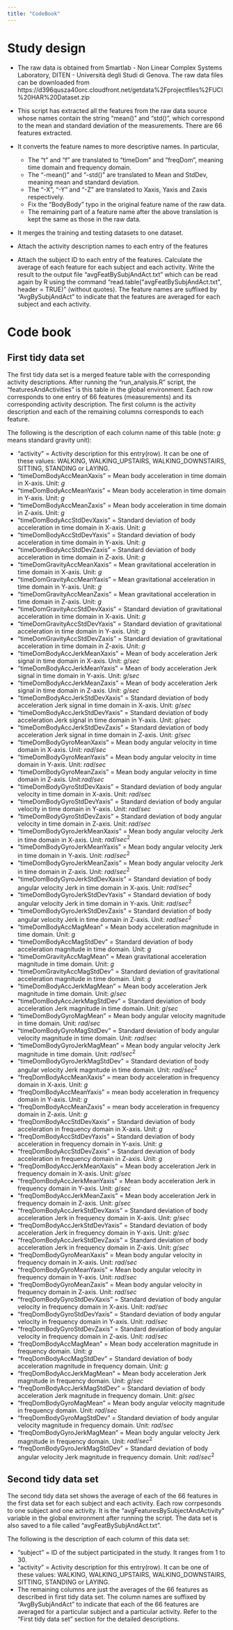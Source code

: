 ```yaml
---
title: "CodeBook"
---
```


# Study design

* The raw data is obtained from Smartlab - Non Linear Complex Systems Laboratory, DITEN - Università degli Studi di Genova. The raw data files can be downloaded from https://d396qusza40orc.cloudfront.net/getdata%2Fprojectfiles%2FUCI%20HAR%20Dataset.zip

* This script has extracted all the features from the raw data source whose names contain the string "mean()" and "std()", which correspond to the mean and standard deviation of the measurements. There are 66 features extracted.

* It converts the feature names to more descriptive names. In particular, 
    * The "t" and "f" are translated to "timeDom" and "freqDom", meaning time domain and frequency domain.
    * The "-mean()" and "-std()" are translated to Mean and StdDev, meaning mean and standard deviation.
    * The "-X", "-Y" and "-Z" are translated to Xaxis, Yaxis and Zaxis respectively.
    * Fix the "BodyBody" typo in the original feature name of the raw data.
    * The remaining part of a feature name after the above translation is kept the same as those in the raw data.
    
* It merges the training and testing datasets to one dataset.

* Attach the activity description names to each entry of the features

* Attach the subject ID to each entry of the features. Calculate the average of each feature for each subject and each activity. Write the result to the output file "avgFeatBySubjAndAct.txt" which can be read again by R using the command "read.table(\"avgFeatBySubjAndAct.txt\", header = TRUE)" (without quotes). The feature names are suffixed by "AvgBySubjAndAct" to indicate that the features are averaged for each subject and each activity.

# Code book
## First tidy data set
The first tidy data set is a merged feature table with the corresponding activity descriptions. After running the "run_analysis.R" script, the "featuresAndActivities" is this table in the global environment. Each row corresponds to one entry of 66 features (measurements) and its corresponding activity description. The first column is the activity description and each of the remaining columns corresponds to each feature.

The following is the description of each column name of this table (note: $g$ means standard gravity unit):

* "activity" = Activity description for this entry(row). It can be one of these values: WALKING, WALKING_UPSTAIRS, WALKING_DOWNSTAIRS, SITTING, STANDING or LAYING.
* "timeDomBodyAccMeanXaxis" = Mean body acceleration in time domain in X-axis. Unit: $g$ 
* "timeDomBodyAccMeanYaxis" = Mean body acceleration in time domain in Y-axis. Unit: $g$
* "timeDomBodyAccMeanZaxis" = Mean body acceleration in time domain in Z-axis. Unit: $g$
* "timeDomBodyAccStdDevXaxis" = Standard deviation of body acceleration in time domain in X-axis. Unit: $g$
* "timeDomBodyAccStdDevYaxis" = Standard deviation of body acceleration in time domain in Y-axis. Unit: $g$
* "timeDomBodyAccStdDevZaxis" = Standard deviation of body acceleration in time domain in Z-axis. Unit: $g$
* "timeDomGravityAccMeanXaxis" = Mean gravitational acceleration in time domain in X-axis. Unit: $g$
* "timeDomGravityAccMeanYaxis" = Mean gravitational acceleration in time domain in Y-axis. Unit: $g$
* "timeDomGravityAccMeanZaxis" = Mean gravitational acceleration in time domain in Z-axis. Unit: $g$
* "timeDomGravityAccStdDevXaxis" = Standard deviation of gravitational acceleration in time domain in X-axis. Unit: $g$ 
* "timeDomGravityAccStdDevYaxis" = Standard deviation of gravitational acceleration in time domain in Y-axis. Unit: $g$
* "timeDomGravityAccStdDevZaxis" = Standard deviation of gravitational acceleration in time domain in Z-axis. Unit: $g$
* "timeDomBodyAccJerkMeanXaxis" = Mean of body acceleration Jerk signal in time domain in X-axis. Unit: $g/sec$
* "timeDomBodyAccJerkMeanYaxis" = Mean of body acceleration Jerk signal in time domain in Y-axis. Unit: $g/sec$
* "timeDomBodyAccJerkMeanZaxis" = Mean of body acceleration Jerk signal in time domain in Z-axis. Unit: $g/sec$
* "timeDomBodyAccJerkStdDevXaxis" = Standard deviation of body acceleration Jerk signal in time domain in X-axis. Unit: $g/sec$
* "timeDomBodyAccJerkStdDevYaxis" = Standard deviation of body acceleration Jerk signal in time domain in Y-axis. Unit: $g/sec$
* "timeDomBodyAccJerkStdDevZaxis" = Standard deviation of body acceleration Jerk signal in time domain in Z-axis. Unit: $g/sec$
* "timeDomBodyGyroMeanXaxis" = Mean body angular velocity in time domain in X-axis. Unit: $rad/sec$
* "timeDomBodyGyroMeanYaxis" = Mean body angular velocity in time domain in Y-axis. Unit: $rad/sec$
* "timeDomBodyGyroMeanZaxis" = Mean body angular velocity in time domain in Z-axis. Unit:$rad/sec$
* "timeDomBodyGyroStdDevXaxis" = Standard deviation of body angular velocity in time domain in X-axis. Unit: $rad/sec$
* "timeDomBodyGyroStdDevYaxis" = Standard deviation of body angular velocity in time domain in Y-axis. Unit: $rad/sec$
* "timeDomBodyGyroStdDevZaxis" = Standard deviation of body angular velocity in time domain in Z-axis. Unit: $rad/sec$
* "timeDomBodyGyroJerkMeanXaxis" = Mean body angular velocity Jerk in time domain in X-axis. Unit: $rad/sec^2$
* "timeDomBodyGyroJerkMeanYaxis" = Mean body angular velocity Jerk in time domain in Y-axis. Unit: $rad/sec^2$
* "timeDomBodyGyroJerkMeanZaxis" = Mean body angular velocity Jerk in time domain in Z-axis. Unit: $rad/sec^2$
* "timeDomBodyGyroJerkStdDevXaxis" = Standard deviation of body angular velocity Jerk in time domain in X-axis. Unit: $rad/sec^2$
* "timeDomBodyGyroJerkStdDevYaxis" = Standard deviation of body angular velocity Jerk in time domain in Y-axis. Unit: $rad/sec^2$
* "timeDomBodyGyroJerkStdDevZaxis" = Standard deviation of body angular velocity Jerk in time domain in Z-axis. Unit: $rad/sec^2$
* "timeDomBodyAccMagMean" = Mean body acceleration magnitude in time domain. Unit: $g$
* "timeDomBodyAccMagStdDev" = Standard deviation of body acceleration magnitude in time domain. Unit: $g$
* "timeDomGravityAccMagMean" = Mean gravitational acceleration magnitude in time domain. Unit: $g$
* "timeDomGravityAccMagStdDev" = Standard deviation of gravitational acceleration magnitude in time domain. Unit: $g$
* "timeDomBodyAccJerkMagMean" = Mean body acceleration Jerk magnitude in time domain. Unit: $g/sec$
* "timeDomBodyAccJerkMagStdDev" = Standard deviation of body acceleration Jerk magnitude in time domain. Unit: $g/sec$
* "timeDomBodyGyroMagMean" = Mean body angular velocity magnitude in time domain. Unit: $rad/sec$
* "timeDomBodyGyroMagStdDev" = Standard deviation of body angular velocity magnitude in time domain. Unit: $rad/sec$
* "timeDomBodyGyroJerkMagMean" = Mean body angular velocity Jerk magnitude in time domain. Unit: $rad/sec^2$
* "timeDomBodyGyroJerkMagStdDev" = Standard deviation of body angular velocity Jerk magnitude in time domain. Unit: $rad/sec^2$
* "freqDomBodyAccMeanXaxis" = mean body acceleration in frequency domain in X-axis. Unit: $g$
* "freqDomBodyAccMeanYaxis" = mean body acceleration in frequency domain in Y-axis. Unit: $g$
* "freqDomBodyAccMeanZaxis" = mean body acceleration in frequency domain in Z-axis. Unit: $g$
* "freqDomBodyAccStdDevXaxis" = Standard deviation of body acceleration in frequency domain in X-axis. Unit: $g$
* "freqDomBodyAccStdDevYaxis" = Standard deviation of body acceleration in frequency domain in Y-axis. Unit: $g$
* "freqDomBodyAccStdDevZaxis" = Standard deviation of body acceleration in frequency domain in Z-axis. Unit: $g$
* "freqDomBodyAccJerkMeanXaxis" = Mean body acceleration Jerk in frequency domain in X-axis. Unit: $g/sec$
* "freqDomBodyAccJerkMeanYaxis" = Mean body acceleration Jerk in frequency domain in Y-axis. Unit: $g/sec$
* "freqDomBodyAccJerkMeanZaxis" = Mean body acceleration Jerk in frequency domain in Z-axis. Unit: $g/sec$
* "freqDomBodyAccJerkStdDevXaxis" = Standard deviation of body acceleration Jerk in frequency domain in X-axis. Unit: $g/sec$
* "freqDomBodyAccJerkStdDevYaxis" = Standard deviation of body acceleration Jerk in frequency domain in Y-axis. Unit: $g/sec$
* "freqDomBodyAccJerkStdDevZaxis" = Standard deviation of body acceleration Jerk in frequency domain in Z-axis. Unit: $g/sec$
* "freqDomBodyGyroMeanXaxis" = Mean body angular velocity in frequency domain in X-axis. Unit: $rad/sec$
* "freqDomBodyGyroMeanYaxis" = Mean body angular velocity in frequency domain in Y-axis. Unit: $rad/sec$
* "freqDomBodyGyroMeanZaxis" = Mean body angular velocity in frequency domain in Z-axis. Unit: $rad/sec$
* "freqDomBodyGyroStdDevXaxis" = Standard deviation of body angular velocity in frequency domain in X-axis. Unit: $rad/sec$
* "freqDomBodyGyroStdDevYaxis" = Standard deviation of body angular velocity in frequency domain in Y-axis. Unit: $rad/sec$
* "freqDomBodyGyroStdDevZaxis" = Standard deviation of body angular velocity in frequency domain in Z-axis. Unit: $rad/sec$
* "freqDomBodyAccMagMean" = Mean body acceleration magnitude in frequency domain. Unit: $g$
* "freqDomBodyAccMagStdDev" = Standard deviation of body acceleration magnitude in frequency domain. Unit: $g$
* "freqDomBodyAccJerkMagMean" = Mean body acceleration Jerk magnitude in frequency domain. Unit: $g/sec$
* "freqDomBodyAccJerkMagStdDev" = Standard deviation of body acceleration Jerk magnitude in frequency domain. Unit: $g/sec$
* "freqDomBodyGyroMagMean" = Mean body angular velocity magnitude in frequency domain. Unit: $rad/sec$
* "freqDomBodyGyroMagStdDev" = Standard deviation of body angular velocity magnitude in frequency domain. Unit: $rad/sec$
* "freqDomBodyGyroJerkMagMean" = Mean body angular velocity Jerk magnitude in frequency domain. Unit: $rad/sec^2$
* "freqDomBodyGyroJerkMagStdDev" = Standard deviation of body angular velocity Jerk magnitude in frequency domain. Unit: $rad/sec^2$

## Second tidy data set
The second tidy data set shows the average of each of the 66 features in the first data set for each subject and each activity. Each row corrpesonds to one subject and one activity. It is the "avgFeaturesBySubjectAndActivity" variable in the global environment after running the script. The data set is also saved to a file called "avgFeatBySubjAndAct.txt".

The following is the description of each column of this data set:

* "subject" = ID of the subject participated in the study. It ranges from 1 to 30.
* "activity" = Activity description for this entry(row). It can be one of these values: WALKING, WALKING_UPSTAIRS, WALKING_DOWNSTAIRS, SITTING, STANDING or LAYING.
* The remaining columns are just the averages of the 66 features as described in first tidy data set. The column names are suffixed by "AvgBySubjAndAct" to indicate that each of the 66 features are averaged for a particular subject and a particular activity. Refer to the "First tidy data set" section for the detailed descriptions.